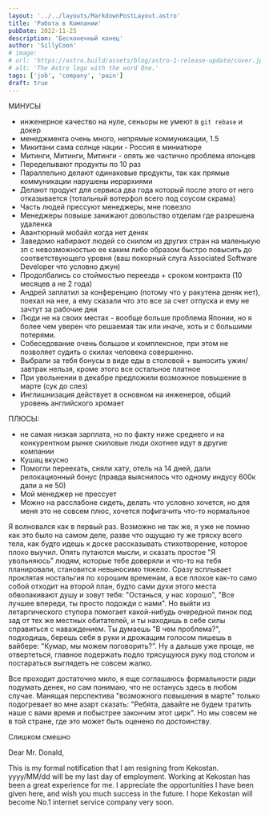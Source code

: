 ```yaml
---
layout: '../../layouts/MarkdownPostLayout.astro'
title: 'Работа в Компании'
pubDate: 2022-11-25
description: 'Бесконечный конец'
author: 'SillyCoon'
# image:
# url: 'https://astro.build/assets/blog/astro-1-release-update/cover.jpeg'
# alt: 'The Astro logo with the word One.'
tags: ['job', 'company', 'pain']
draft: true
---
```


МИНУСЫ

- инженерное качество на нуле, сеньоры не умеют в `git rebase` и докер
- менеджмента очень много, непрямые коммуникации, 1.5
- Микитани сама солнце нации - Россия в миниатюре
- Митинги, Митинги, Митинги - опять же частично проблема японцев
- Переделывают продукты по 10 раз
- Параллельно делают одинаковые продукты, так как прямые коммуникации нарушены иерархиями
- Делают продукт для сервиса два года который после этого от него отказывается (тотальный вотерфол всего под соусом скрама)
- Часть людей прессуют менеджеры, мне повезло
- Менеджеры повыше занижают довольство отделам где разрешена удаленка
- Авантюрный мобайл когда нет деняк
- Заведомо набирают людей со скилом из других стран на маленькую зп с невозможностью ее каким либо образом быстро повысить до соответствующего уровня (ваш покорный слуга Associated Software Developer что условно джун)
- Продолбались со стоймостью переезда + сроком контракта (10 месяцев а не 2 года)
- Андрей заплатил за конференцию (потому что у ракутена деняк нет), поехал на нее, а ему сказали что это все за счет отпуска и ему не зачтут за рабочие дни
- Люди не на своих местах - вообще больше проблема Японии, но я более чем уверен что решаемая так или иначе, хоть и с большими потерями.
- Собеседование очень большое и комплексное, при этом не позволяет судить о скилах человека совершенно.
- Выбрали за тебя бонусы в виде еды в столовой + выносить ужин/завтрак нельзя, кроме этого все остальное платное
- При увольнении в декабре предложили возможное повышение в марте (сук до слез)
- Инглишнизация действует в основном на инженеров, общий уровень английского хромает

ПЛЮСЫ:

- не самая низкая зарплата, но по факту ниже среднего и на конкурентном рынке скиловые люди охотнее идут в другие компании
- Кушац вкусно
- Помогли переехать, сняли хату, отель на 14 дней, дали релокационный бонус (правда выяснилось что одному индусу 600к дали а не 50)
- Мой менеджер не прессует
- Можно на расслабоне сидеть, делать что условно хочется, но для меня это не совсем плюс, хочется пофигачить что-то нормальное

Я волновался как в первый раз. Возможно не так же, я уже не помню как это было на самом деле, разве что ощущаю ту же тряску всего тела, как будто идешь к доске рассказывать стихотворение, которое плохо выучил. Опять путаются мысли, и сказать простое "Я увольняюсь" людям, которые тебе доверяли и что-то на тебя планировали, становится невыносимо тяжело. Сразу всплывает проклятая ностальгия по хорошим временам, а все плохое как-то само собой отходит на второй план, будто сами духи этого места обволакивают душу и зовут тебя: "Останься, у нас хорошо", "Все лучшее впереди, ты просто подожди с нами". Но выйти из летаргического ступора помогает какой-нибудь очередной пинок под зад от тех же местных обитателей, и ты находишь в себе силы справиться с наваждением. Ты думаешь "В чем проблема?", подходишь, берешь себя в руки и дрожащим голосом пишешь в вайбере: "Кумар, мы можем поговорить?". Ну а дальше уже проще, не отвертеться, главное подержать подло трясущуюся руку под столом и постараться выглядеть не совсем жалко.

Все проходит достаточно мило, я еще соглашаюсь формальности ради подумать денек, но сам понимаю, что не останусь здесь в любом случае. Манящая перспектива "возможного повышения в марте" только подогревает во мне азарт сказать: "Ребята, давайте не будем тратить наше с вами время и побыстрее закончим этот цирк". Но мы совсем не в той стране, где это может быть оценено по достоинству.

Слишком смешно

Dear Mr. Donald,

This is my formal notification that I am resigning from Kekostan.
yyyy/MM/dd will be my last day of employment.
Working at Kekostan has been a great experience for me. I appreciate the opportunities I have been given here, and wish you much success in the future. I hope Kekostan will become No.1 internet service company very soon.
